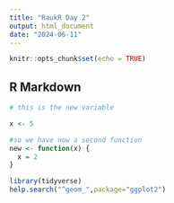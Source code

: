```yaml
---
title: "RaukR Day 2"
output: html_document
date: "2024-06-11"
---
```


```r
knitr::opts_chunk$set(echo = TRUE)
```

## R Markdown
```r
# this is the new variable

x <- 5

#so we have now a second function
new <- function(x) {
  x = 2
}
```

```r
library(tidyverse)
help.search("^geom_",package="ggplot2")
```

